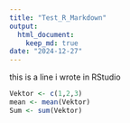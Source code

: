 ```yaml
---
title: "Test_R_Markdown"
output: 
  html_document: 
    keep_md: true
date: "2024-12-27"
---
```

this is a line i wrote in RStudio
```r
Vektor <- c(1,2,3)
mean <- mean(Vektor)
Sum <- sum(Vektor)
```
